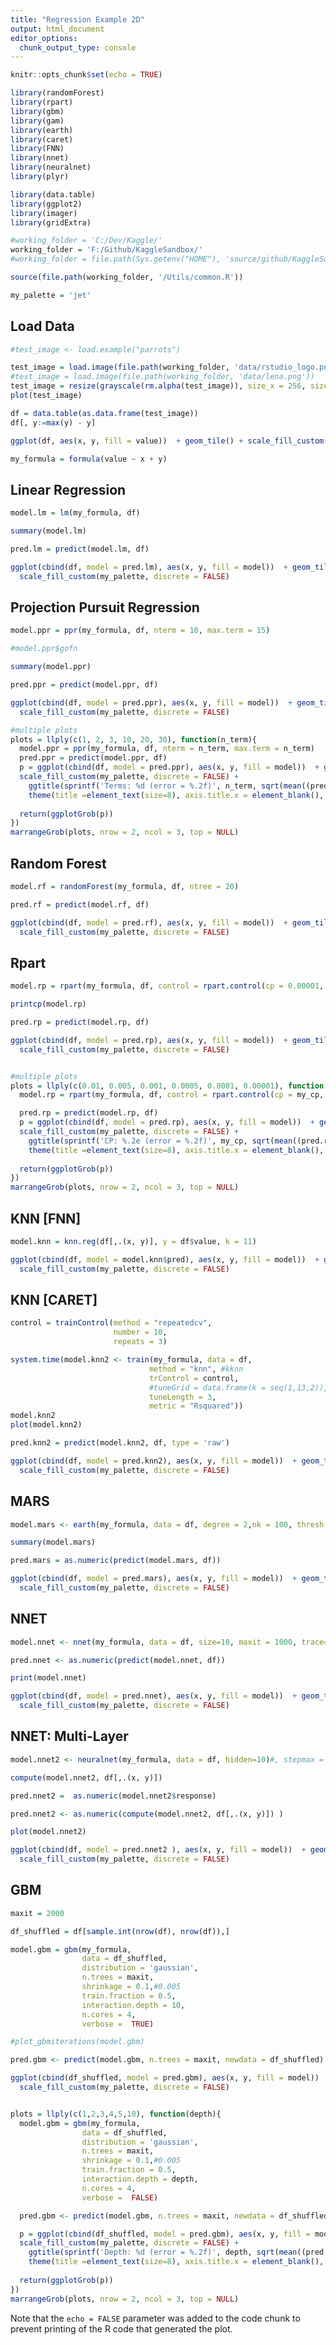 ---
title: "Regression Example 2D"
output: html_document
editor_options: 
  chunk_output_type: console
---

```{r setup, include=FALSE}
knitr::opts_chunk$set(echo = TRUE)

library(randomForest)
library(rpart)
library(gbm)
library(gam)
library(earth)
library(caret)
library(FNN)
library(nnet)
library(neuralnet)
library(plyr)

library(data.table)
library(ggplot2)
library(imager)
library(gridExtra)

#working_folder = 'C:/Dev/Kaggle/'
working_folder = 'F:/Github/KaggleSandbox/'
#working_folder = file.path(Sys.getenv("HOME"), 'source/github/KaggleSandbox/')

source(file.path(working_folder, '/Utils/common.R'))

my_palette = 'jet'
```

## Load Data

```{r load_data}
#test_image <- load.example("parrots")

test_image = load.image(file.path(working_folder, 'data/rstudio_logo.png'))
#test_image = load.image(file.path(working_folder, 'data/lena.png'))
test_image = resize(grayscale(rm.alpha(test_image)), size_x = 256, size_y = 256)
plot(test_image)

df = data.table(as.data.frame(test_image))
df[, y:=max(y) - y]

ggplot(df, aes(x, y, fill = value))  + geom_tile() + scale_fill_custom(my_palette, discrete = FALSE)

my_formula = formula(value ~ x + y)

```

## Linear Regression 

```{r linear_model, echo=FALSE}

model.lm = lm(my_formula, df)

summary(model.lm)

pred.lm = predict(model.lm, df)

ggplot(cbind(df, model = pred.lm), aes(x, y, fill = model))  + geom_tile() + 
  scale_fill_custom(my_palette, discrete = FALSE)

```

## Projection Pursuit Regression

```{r ppr_model, echo=FALSE}

model.ppr = ppr(my_formula, df, nterm = 10, max.term = 15)

#model.ppr$gofn

summary(model.ppr)

pred.ppr = predict(model.ppr, df)

ggplot(cbind(df, model = pred.ppr), aes(x, y, fill = model))  + geom_tile() + 
  scale_fill_custom(my_palette, discrete = FALSE)

#multiple plots
plots = llply(c(1, 2, 3, 10, 20, 30), function(n_term){
  model.ppr = ppr(my_formula, df, nterm = n_term, max.term = n_term)
  pred.ppr = predict(model.ppr, df)
  p = ggplot(cbind(df, model = pred.ppr), aes(x, y, fill = model))  + geom_tile() + 
  scale_fill_custom(my_palette, discrete = FALSE) + 
    ggtitle(sprintf('Terms: %d (error = %.2f)', n_term, sqrt(mean((pred.ppr - df$value)^2)) ))+
    theme(title =element_text(size=8), axis.title.x = element_blank(), axis.title.y = element_blank())
  
  return(ggplotGrob(p))
})
marrangeGrob(plots, nrow = 2, ncol = 3, top = NULL)

```

## Random Forest

```{r rf_model, echo=FALSE}

model.rf = randomForest(my_formula, df, ntree = 20)

pred.rf = predict(model.rf, df)

ggplot(cbind(df, model = pred.rf), aes(x, y, fill = model))  + geom_tile() + 
  scale_fill_custom(my_palette, discrete = FALSE)

```

## Rpart

```{r rp_model, echo=FALSE}

model.rp = rpart(my_formula, df, control = rpart.control(cp = 0.00001, minsplit = 10))

printcp(model.rp)

pred.rp = predict(model.rp, df)

ggplot(cbind(df, model = pred.rp), aes(x, y, fill = model))  + geom_tile() + 
  scale_fill_custom(my_palette, discrete = FALSE)


#multiple plots
plots = llply(c(0.01, 0.005, 0.001, 0.0005, 0.0001, 0.00001), function(my_cp){
  model.rp = rpart(my_formula, df, control = rpart.control(cp = my_cp, minsplit = 10))

  pred.rp = predict(model.rp, df)
  p = ggplot(cbind(df, model = pred.rp), aes(x, y, fill = model))  + geom_tile() + 
  scale_fill_custom(my_palette, discrete = FALSE) + 
    ggtitle(sprintf('CP: %.2e (error = %.2f)', my_cp, sqrt(mean((pred.rp - df$value)^2)) ))+
    theme(title =element_text(size=8), axis.title.x = element_blank(), axis.title.y = element_blank())
  
  return(ggplotGrob(p))
})
marrangeGrob(plots, nrow = 2, ncol = 3, top = NULL)


```


## KNN [FNN]

```{r knn_model, echo=FALSE}

model.knn = knn.reg(df[,.(x, y)], y = df$value, k = 11)

ggplot(cbind(df, model = model.knn$pred), aes(x, y, fill = model))  + geom_tile() + 
  scale_fill_custom(my_palette, discrete = FALSE)

```

## KNN [CARET]

```{r knn_model2, echo=FALSE}

control = trainControl(method = "repeatedcv",
                       number = 10,
                       repeats = 3)

system.time(model.knn2 <- train(my_formula, data = df, 
                               method = "knn", #kknn
                               trControl = control,
                               #tuneGrid = data.frame(k = seq(1,13,2)), #use instead of tuneLength
                               tuneLength = 3,
                               metric = "Rsquared"))
model.knn2
plot(model.knn2)

pred.knn2 = predict(model.knn2, df, type = 'raw')

ggplot(cbind(df, model = pred.knn2), aes(x, y, fill = model))  + geom_tile() + 
  scale_fill_custom(my_palette, discrete = FALSE)

```


## MARS

```{r mars_model, echo=FALSE}

model.mars <- earth(my_formula, data = df, degree = 2,nk = 100, thresh = 0.000001)

summary(model.mars)

pred.mars = as.numeric(predict(model.mars, df))

ggplot(cbind(df, model = pred.mars), aes(x, y, fill = model))  + geom_tile() + 
  scale_fill_custom(my_palette, discrete = FALSE)

```

## NNET

```{r nnet_model, echo=FALSE}

model.nnet <- nnet(my_formula, data = df, size=10, maxit = 1000, trace=FALSE, decay = 1e-4, linout = FALSE)

pred.nnet <- as.numeric(predict(model.nnet, df))

print(model.nnet)

ggplot(cbind(df, model = pred.nnet), aes(x, y, fill = model))  + geom_tile() + 
  scale_fill_custom(my_palette, discrete = FALSE)

```

## NNET: Multi-Layer

```{r nnet2_model, echo=FALSE}

model.nnet2 <- neuralnet(my_formula, data = df, hidden=10)#, stepmax = 10, linear.output = FALSE)

compute(model.nnet2, df[,.(x, y)]) 

pred.nnet2 =  as.numeric(model.nnet2$response)

pred.nnet2 <- as.numeric(compute(model.nnet2, df[,.(x, y)]) )

plot(model.nnet2)

ggplot(cbind(df, model = pred.nnet2 ), aes(x, y, fill = model))  + geom_tile() + 
  scale_fill_custom(my_palette, discrete = FALSE)

```

## GBM

```{r gbm_model, echo=TRUE}

maxit = 2000

df_shuffled = df[sample.int(nrow(df), nrow(df)),]

model.gbm = gbm(my_formula, 
                data = df_shuffled, 
                distribution = 'gaussian',
                n.trees = maxit,
                shrinkage = 0.1,#0.005
                train.fraction = 0.5,
                interaction.depth = 10,
                n.cores = 4,
                verbose =  TRUE)

#plot_gbmiterations(model.gbm)

pred.gbm <- predict(model.gbm, n.trees = maxit, newdata = df_shuffled)

ggplot(cbind(df_shuffled, model = pred.gbm), aes(x, y, fill = model))  + geom_tile() + 
  scale_fill_custom(my_palette, discrete = FALSE)


plots = llply(c(1,2,3,4,5,10), function(depth){
  model.gbm = gbm(my_formula, 
                data = df_shuffled, 
                distribution = 'gaussian',
                n.trees = maxit,
                shrinkage = 0.1,#0.005
                train.fraction = 0.5,
                interaction.depth = depth,
                n.cores = 4,
                verbose =  FALSE)

  pred.gbm <- predict(model.gbm, n.trees = maxit, newdata = df_shuffled)

  p = ggplot(cbind(df_shuffled, model = pred.gbm), aes(x, y, fill = model))  + geom_tile() + 
  scale_fill_custom(my_palette, discrete = FALSE) + 
    ggtitle(sprintf('Depth: %d (error = %.2f)', depth, sqrt(mean((pred.gbm - df_shuffled$value)^2)) ))+
    theme(title =element_text(size=8), axis.title.x = element_blank(), axis.title.y = element_blank())
  
  return(ggplotGrob(p))
})
marrangeGrob(plots, nrow = 2, ncol = 3, top = NULL)


```
Note that the `echo = FALSE` parameter was added to the code chunk to prevent printing of the R code that generated the plot.
